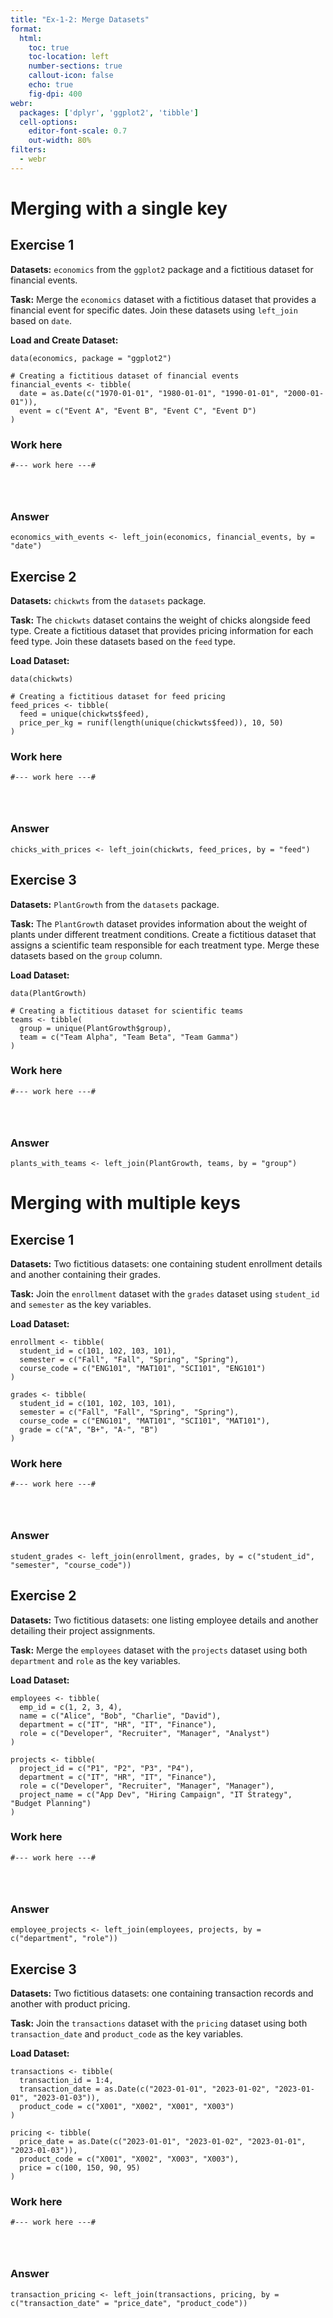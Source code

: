 ```yaml
---
title: "Ex-1-2: Merge Datasets"
format:
  html:
    toc: true
    toc-location: left
    number-sections: true
    callout-icon: false
    echo: true
    fig-dpi: 400
webr:
  packages: ['dplyr', 'ggplot2', 'tibble']
  cell-options:
    editor-font-scale: 0.7
    out-width: 80%
filters:
  - webr
---
```



# Merging with a single key

## Exercise 1

**Datasets:** `economics` from the `ggplot2` package and a fictitious dataset for financial events.

**Task:** Merge the `economics` dataset with a fictitious dataset that provides a financial event for specific dates. Join these datasets using `left_join` based on `date`.

**Load and Create Dataset:**
```webr-r
data(economics, package = "ggplot2")

# Creating a fictitious dataset of financial events
financial_events <- tibble(
  date = as.Date(c("1970-01-01", "1980-01-01", "1990-01-01", "2000-01-01")),
  event = c("Event A", "Event B", "Event C", "Event D")
)
```

::: {.panel-tabset}

### Work here

```webr-r
#--- work here ---#




```

### Answer

```webr-r
economics_with_events <- left_join(economics, financial_events, by = "date")
```
:::
<!--end of panel-->


## Exercise 2

**Datasets:** `chickwts` from the `datasets` package.

**Task:** The `chickwts` dataset contains the weight of chicks alongside feed type. Create a fictitious dataset that provides pricing information for each feed type. Join these datasets based on the `feed` type.

**Load Dataset:**
```webr-r
data(chickwts)

# Creating a fictitious dataset for feed pricing
feed_prices <- tibble(
  feed = unique(chickwts$feed),
  price_per_kg = runif(length(unique(chickwts$feed)), 10, 50)
)
```

::: {.panel-tabset}

### Work here
```webr-r
#--- work here ---#




```

### Answer
```webr-r
chicks_with_prices <- left_join(chickwts, feed_prices, by = "feed")
```

:::


## Exercise 3

**Datasets:** `PlantGrowth` from the `datasets` package.

**Task:** The `PlantGrowth` dataset provides information about the weight of plants under different treatment conditions. Create a fictitious dataset that assigns a scientific team responsible for each treatment type. Merge these datasets based on the `group` column.

**Load Dataset:**
```webr-r
data(PlantGrowth)

# Creating a fictitious dataset for scientific teams
teams <- tibble(
  group = unique(PlantGrowth$group),
  team = c("Team Alpha", "Team Beta", "Team Gamma")
)
```

::: {.panel-tabset}

### Work here

```webr-r
#--- work here ---#




```

### Answer

```webr-r
plants_with_teams <- left_join(PlantGrowth, teams, by = "group")
```
:::
<!--end of panel-->



# Merging with multiple keys

## Exercise 1

**Datasets:** Two fictitious datasets: one containing student enrollment details and another containing their grades.

**Task:** Join the `enrollment` dataset with the `grades` dataset using `student_id` and `semester` as the key variables.

**Load Dataset:**
```webr-r
enrollment <- tibble(
  student_id = c(101, 102, 103, 101),
  semester = c("Fall", "Fall", "Spring", "Spring"),
  course_code = c("ENG101", "MAT101", "SCI101", "ENG101")
)

grades <- tibble(
  student_id = c(101, 102, 103, 101),
  semester = c("Fall", "Fall", "Spring", "Spring"),
  course_code = c("ENG101", "MAT101", "SCI101", "MAT101"),
  grade = c("A", "B+", "A-", "B")
)
```


::: {.panel-tabset}

### Work here

```webr-r
#--- work here ---#




```

### Answer

```webr-r
student_grades <- left_join(enrollment, grades, by = c("student_id", "semester", "course_code"))
```
:::
<!--end of panel-->


## Exercise 2

**Datasets:** Two fictitious datasets: one listing employee details and another detailing their project assignments.

**Task:** Merge the `employees` dataset with the `projects` dataset using both `department` and `role` as the key variables.

**Load Dataset:**
```webr-r
employees <- tibble(
  emp_id = c(1, 2, 3, 4),
  name = c("Alice", "Bob", "Charlie", "David"),
  department = c("IT", "HR", "IT", "Finance"),
  role = c("Developer", "Recruiter", "Manager", "Analyst")
)

projects <- tibble(
  project_id = c("P1", "P2", "P3", "P4"),
  department = c("IT", "HR", "IT", "Finance"),
  role = c("Developer", "Recruiter", "Manager", "Manager"),
  project_name = c("App Dev", "Hiring Campaign", "IT Strategy", "Budget Planning")
)
```


::: {.panel-tabset}

### Work here

```webr-r
#--- work here ---#




```

### Answer

```webr-r
employee_projects <- left_join(employees, projects, by = c("department", "role"))
```
:::
<!--end of panel-->


## Exercise 3

**Datasets:** Two fictitious datasets: one containing transaction records and another with product pricing.

**Task:** Join the `transactions` dataset with the `pricing` dataset using both `transaction_date` and `product_code` as the key variables.

**Load Dataset:**
```webr-r
transactions <- tibble(
  transaction_id = 1:4,
  transaction_date = as.Date(c("2023-01-01", "2023-01-02", "2023-01-01", "2023-01-03")),
  product_code = c("X001", "X002", "X001", "X003")
)

pricing <- tibble(
  price_date = as.Date(c("2023-01-01", "2023-01-02", "2023-01-01", "2023-01-03")),
  product_code = c("X001", "X002", "X003", "X003"),
  price = c(100, 150, 90, 95)
)
```

::: {.panel-tabset}

### Work here

```webr-r
#--- work here ---#




```

### Answer

```webr-r
transaction_pricing <- left_join(transactions, pricing, by = c("transaction_date" = "price_date", "product_code"))
```
:::
<!--end of panel-->

